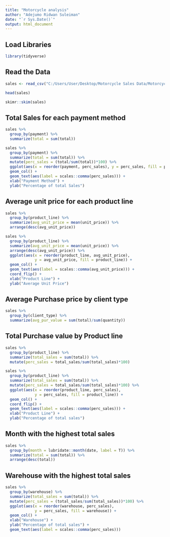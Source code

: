 ```yaml
---
title: "Motorcycle analysis"
author: "Adejumo Ridwan Suleiman"
date: "`r Sys.Date()`"
output: html_document
---
```


## Load Libraries
```r
library(tidyverse)
```

## Read the Data
```r
sales <- read_csv("C:/Users/User/Desktop/Motorcycle Sales Data/Motorcycle Analysis/sales data.csv")

head(sales)
```
```r
skimr::skim(sales)
```

## Total Sales for each payment method
```r
sales %>% 
  group_by(payment) %>% 
  summarize(total = sum(total)) 
```
```r
sales %>% 
  group_by(payment) %>% 
  summarize(total = sum(total)) %>% 
  mutate(perc_sales = (total/sum(total))*100) %>% 
  ggplot(aes(x = reorder(payment, perc_sales), y = perc_sales, fill = payment)) +
  geom_col() +
  geom_text(aes(label = scales::comma(perc_sales))) +
  xlab("Payment Method") +
  ylab("Percentage of total Sales")
```

## Average unit price for each product line

```r
sales %>% 
  group_by(product_line) %>% 
  summarize(avg_unit_price = mean(unit_price)) %>% 
  arrange(desc(avg_unit_price))
```


```r
sales %>% 
  group_by(product_line) %>% 
  summarize(avg_unit_price = mean(unit_price)) %>% 
  arrange(desc(avg_unit_price)) %>% 
  ggplot(aes(x = reorder(product_line, avg_unit_price), 
             y = avg_unit_price, fill = product_line)) +
  geom_col() +
  geom_text(aes(label = scales::comma(avg_unit_price))) +
  coord_flip() +
  xlab("Product Line") +
  ylab("Average Unit Price")
```

## Average Purchase price by client type
```r
sales %>% 
  group_by(client_type) %>% 
  summarize(avg_pur_value = sum(total)/sum(quantity)) 
```

## Total Purchase value by Product line
```r
sales %>% 
  group_by(product_line) %>% 
  summarize(total_sales = sum(total)) %>% 
  mutate(perc_sales = total_sales/sum(total_sales)*100)
```

```r
sales %>% 
  group_by(product_line) %>% 
  summarize(total_sales = sum(total)) %>% 
  mutate(perc_sales = total_sales/sum(total_sales)*100) %>% 
  ggplot(aes(x = reorder(product_line, perc_sales), 
             y = perc_sales, fill = product_line)) +
  geom_col() + 
  coord_flip() +
  geom_text(aes(label = scales::comma(perc_sales))) +
  xlab("Product Line") +
  ylab("Percentage of total sales")
```

## Month with the highest total sales
```r
sales %>%
  group_by(month = lubridate::month(date, label = T)) %>% 
  summarize(total = sum(total)) %>% 
  arrange(desc(total))
```

## Warehouse with the highest total sales
```r
sales %>% 
  group_by(warehouse) %>% 
  summarize(total_sales = sum(total)) %>% 
  mutate(perc_sales = (total_sales/sum(total_sales))*100) %>% 
  ggplot(aes(x = reorder(warehouse, perc_sales),
             y = perc_sales, fill = warehouse)) +
  geom_col() +
  xlab("Warehouse") +
  ylab("Percentage of total sales") +
  geom_text(aes(label = scales::comma(perc_sales)))
```

